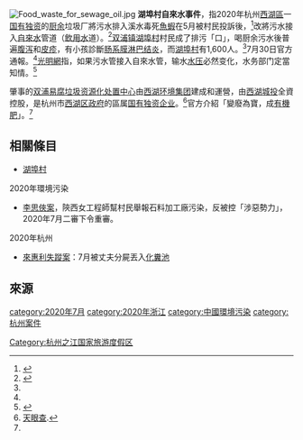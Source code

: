 [[File:Food_waste_for_sewage_oil.jpg|thumb]]
'''湖埠村自來水事件'''，指2020年杭州[[西湖區_(杭州市)|西湖區]]一[[国有独资|国有独资]]的[[厨余|厨余]]垃圾厂將污水排入溪水毒死[[魚|魚]][[蝦|蝦]]在5月被村民投訴後，<ref name="红星新闻0731">{{cite news|title=杭州一垃圾处置点污水进入自来水，市长热线：村民诊疗费全免|date=2020-07-31|publisher=[[红星新闻|红星新闻]]|url=https://www.thepaper.cn/newsDetail_forward_8518407|5=|accessdate=2020-08-07|archive-date=2020-08-02|archive-url=https://web.archive.org/web/20200802042241/https://www.thepaper.cn/newsDetail_forward_8518407|dead-url=no}}</ref>改將污水接入[[自來水|自來水]]管道（[[飲用水|飲用水]]道）。<ref name="东方0730">{{cite news|title=杭州通报湖埠村自来水受污染系垃圾处置点违规操作，但村民的疑虑尚未解开|date=2020-07-30|publisher=[[东方网|东方网]]·纵相新闻|url=https://new.qq.com/omn/20200730/20200730A0LX7100.html|accessdate=2020-08-07|archive-date=2020-08-06|archive-url=https://web.archive.org/web/20200806220152/https://new.qq.com/omn/20200730/20200730A0LX7100.html|dead-url=no}}</ref>[[双浦镇|双浦镇]][[湖埠村|湖埠村]]村民成了排污「口」，喝厨余污水後普遍[[腹泻|腹泻]]和[[皮疹|皮疹]]，有小孩診斷[[肠系膜淋巴结炎|肠系膜淋巴结炎]]，而[[湖埠村|湖埠村]]有1,600人。<ref name="红星新闻0731"/>7月30日官方通報。<ref name="红星新闻0731"/>[[光明网_(中国)|光明網]]指，如果污水管接入自來水管，输水[[水压|水压]]必然变化，水务部门定當知情。<ref>{{cite news|title=污水进入自来水，还有多少“意外”值得警惕|date=2020-07-31|author=赵志疆|publisher=[[光明网_(朝鲜)|光明网]]|url=https://guancha.gmw.cn/2020-07/31/content_34047522.htm|accessdate=2020-08-07|archive-date=2020-08-02|archive-url=https://web.archive.org/web/20200802042252/http://guancha.gmw.cn/2020-07/31/content_34047522.htm|dead-url=no}}</ref>

肇事的[[双浦易腐垃圾资源化处置中心|双浦易腐垃圾资源化处置中心]]由[[西湖环境集团|西湖环境集团]]建成和運營，由[[西湖城投|西湖城投]]全資控股，是杭州市[[西湖区政府|西湖区政府]]的區属[[国有独资企业|国有独资企业]]。<ref>[[天眼查|天眼查]].</ref>官方介紹「變廢為寶，成[[有機肥|有機肥]]」。<ref name="东方0730"/>

==相關條目==
*[[湖埠村|湖埠村]]

;2020年環境污染
*[[李思俠案|李思俠案]]，陝西女工程師幫村民舉報石料加工廠污染，反被控「涉惡勢力」，2020年7月二審下令重審。
;2020年杭州
*[[來惠利失蹤案|來惠利失蹤案]]：7月被丈夫分屍丟入[[化糞池|化糞池]]

==來源==
{{REFLIST}}


{{杭州市}}

[[category:2020年7月|category:2020年7月]]
[[category:2020年浙江|category:2020年浙江]]
[[category:中國環境污染|category:中國環境污染]]
[[category:杭州案件|category:杭州案件]]
[[Category:杭州之江国家旅游度假区|Category:杭州之江国家旅游度假区]]
